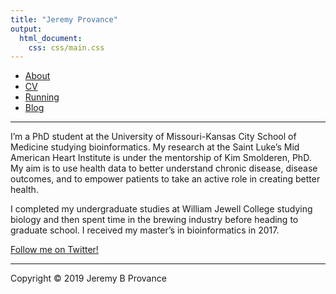 ```yaml
---
title: "Jeremy Provance"
output: 
  html_document:
    css: css/main.css
---
```

<nav>
  <ul>
	  <li><a href="/">About</a></li>
    <li><a href="/cv">CV</a></li>
		<li><a href="/running">Running</a></li>
    <li><a href="/blog">Blog</a></li>
	</ul>
</nav>

***

I'm a PhD student at the University of Missouri-Kansas City School of Medicine studying bioinformatics. My research at the Saint Luke's Mid American Heart Institute is under the mentorship of Kim Smolderen, PhD. My aim is to use health data to better understand chronic disease, disease outcomes, and to empower patients to take an active role in creating better health.

I completed my undergraduate studies at William Jewell College studying biology and then spent time in the brewing industry before heading to graduate school. I received my master's in bioinformatics in 2017.

[Follow me on Twitter!](https://twitter.com/jeremyprovance)

***

Copyright © 2019 Jeremy B Provance

